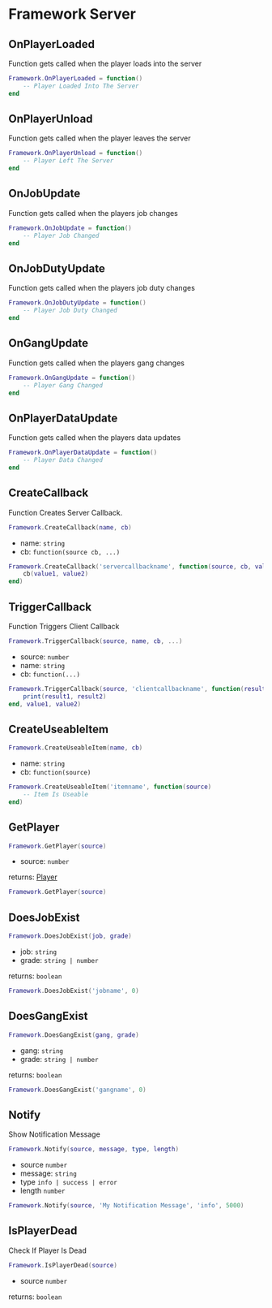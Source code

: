 # Framework Server

## OnPlayerLoaded

Function gets called when the player loads into the server

```lua
Framework.OnPlayerLoaded = function()
    -- Player Loaded Into The Server
end
```

## OnPlayerUnload

Function gets called when the player leaves the server

```lua
Framework.OnPlayerUnload = function()
    -- Player Left The Server
end
```

## OnJobUpdate

Function gets called when the players job changes

```lua
Framework.OnJobUpdate = function()
    -- Player Job Changed
end
```

## OnJobDutyUpdate

Function gets called when the players job duty changes

```lua
Framework.OnJobDutyUpdate = function()
    -- Player Job Duty Changed
end
```

## OnGangUpdate

Function gets called when the players gang changes

```lua
Framework.OnGangUpdate = function()
    -- Player Gang Changed
end
```

## OnPlayerDataUpdate

Function gets called when the players data updates

```lua
Framework.OnPlayerDataUpdate = function()
    -- Player Data Changed
end
```

## CreateCallback

Function Creates Server Callback.

```lua
Framework.CreateCallback(name, cb)
```

- name: `string`
- cb: `function(source cb, ...)`

```lua
Framework.CreateCallback('servercallbackname', function(source, cb, value1, value2)
    cb(value1, value2)
end)
```

## TriggerCallback

Function Triggers Client Callback

```lua
Framework.TriggerCallback(source, name, cb, ...)
```

- source: `number`
- name: `string`
- cb: `function(...)`

```lua
Framework.TriggerCallback(source, 'clientcallbackname', function(result1, result2)
    print(result1, result2)
end, value1, value2)
```

## CreateUseableItem

```lua
Framework.CreateUseableItem(name, cb)
```

- name: `string`
- cb: `function(source)`

```lua
Framework.CreateUseableItem('itemname', function(source)
    -- Item Is Useable
end)
```

## GetPlayer

```lua
Framework.GetPlayer(source)
```

- source: `number`

returns: [Player](/bridge/framework/player)

```lua
Framework.GetPlayer(source)
```

## DoesJobExist

```lua
Framework.DoesJobExist(job, grade)
```

- job: `string`
- grade: `string | number`

returns: `boolean`

```lua
Framework.DoesJobExist('jobname', 0)
```

## DoesGangExist

```lua
Framework.DoesGangExist(gang, grade)
```

- gang: `string`
- grade: `string | number`

returns: `boolean`

```lua
Framework.DoesGangExist('gangname', 0)
```

## Notify

Show Notification Message

```lua
Framework.Notify(source, message, type, length)
```

- source `number`
- message: `string`
- type `info | success | error`
- length `number`

```lua
Framework.Notify(source, 'My Notification Message', 'info', 5000)
```

## IsPlayerDead

Check If Player Is Dead

```lua
Framework.IsPlayerDead(source)
```

- source `number`

returns: `boolean`